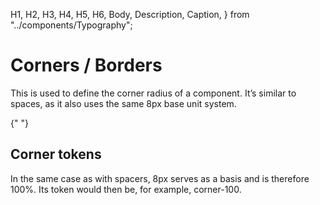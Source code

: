   H1,
  H2,
  H3,
  H4,
  H5,
  H6,
  Body,
  Description,
  Caption,
} from "../components/Typography";


<Meta title="Foundations/Corners" />

<div className="sb-unstyled">
  <H1 display={true}>Corners / Borders</H1>
  <Body size="l">This is used to define the corner radius of a component. It’s similar to spaces, as it also uses the same 8px base unit system.</Body>

{" "}

  <H2>Corner tokens</H2>
  <Body size="l">
    In the same case as with spacers, 8px serves as a basis and is therefore 100%. Its token would then be, for example, corner-100. 
  </Body>

  <Table titles={["Token", "JS Token", "Base unit multiplier", "REM", "PX", "Use case" ]} />

</div>

